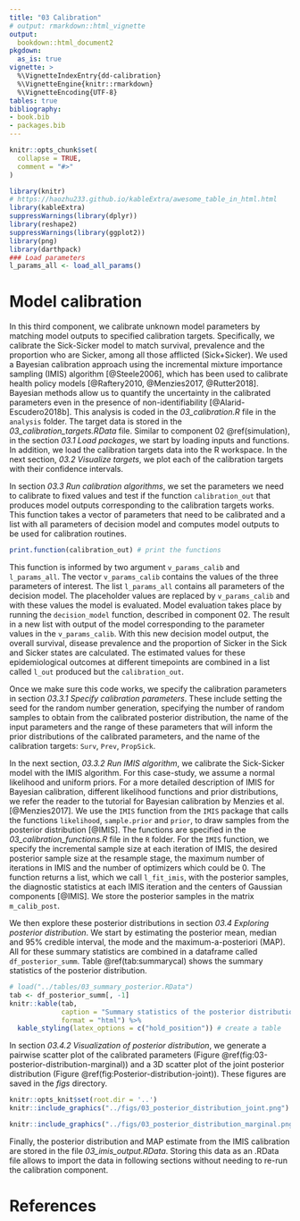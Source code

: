 ```yaml
---
title: "03 Calibration"
# output: rmarkdown::html_vignette
output:
  bookdown::html_document2
pkgdown:
  as_is: true
vignette: >
  %\VignetteIndexEntry{dd-calibration}
  %\VignetteEngine{knitr::rmarkdown}
  %\VignetteEncoding{UTF-8}
tables: true
bibliography:
- book.bib
- packages.bib  
---
```


```r
knitr::opts_chunk$set(
  collapse = TRUE,
  comment = "#>"
)
```

```r
library(knitr)
# https://haozhu233.github.io/kableExtra/awesome_table_in_html.html
library(kableExtra)
suppressWarnings(library(dplyr))
library(reshape2)
suppressWarnings(library(ggplot2))
library(png)
library(darthpack)
### Load parameters
l_params_all <- load_all_params()
```

# Model calibration {#calibration}

In this third component, we calibrate unknown model parameters by matching model outputs to specified calibration targets. Specifically, we calibrate the Sick-Sicker model to match survival, prevalence and the proportion who are Sicker, among all those afflicted (Sick+Sicker). We used a Bayesian calibration approach using the incremental mixture importance sampling (IMIS) algorithm [@Steele2006], which has been used to calibrate health policy models [@Raftery2010, @Menzies2017, @Rutter2018]. Bayesian methods allow us to quantify the uncertainty in the calibrated parameters even in the presence of non-identifiability [@Alarid-Escudero2018b]. This analysis is coded in the *03_calibration.R* file in the `analysis` folder. The target data is stored in the *03_calibration_targets.RData* file. Similar to component 02 \@ref(simulation), in the section _03.1 Load packages_, we start by loading inputs and functions. In addition, we load the calibration targets data into the R workspace. In the next section, _03.2 Visualize targets_, we plot each of the calibration targets with their confidence intervals.

In section _03.3 Run calibration algorithms_, we set the parameters we need to calibrate to fixed values and test if the function `calibration_out` that produces model outputs corresponding to the calibration targets works. This function takes a vector of parameters that need to be calibrated and a list with all parameters of decision model and computes model outputs to be used for calibration routines.

```r
print.function(calibration_out) # print the functions
```

This function is informed by two argument `v_params_calib` and `l_params_all`. The vector `v_params_calib` contains the values of the three parameters of interest. The list `l_params_all` contains all parameters of the decision model. The placeholder values are replaced by `v_params_calib` and with these values the model is evaluated. Model evaluation takes place by running the `decision_model` function, described in component 02. The result in a new list with output of the model corresponding to the parameter values in the `v_params_calib`. With this new decision model output, the overall survival, disease prevalence and the proportion of Sicker in the Sick and Sicker states are calculated. The estimated values for these epidemiological outcomes at different timepoints are combined in a list called `l_out` produced but the `calibration_out`. 

Once we make sure this code works, we specify the calibration parameters in section _03.3.1 Specify calibration parameters_. These include setting the seed for the random number generation, specifying the number of random samples to obtain from the calibrated posterior distribution, the name of the input parameters and the range of these parameters that will inform the prior distributions of the calibrated parameters, and the name of the calibration targets: `Surv`, `Prev`, `PropSick`.

In the next section, _03.3.2 Run IMIS algorithm_, we calibrate the Sick-Sicker model with the IMIS algorithm. For this case-study, we assume a normal likelihood and uniform priors. For a more detailed description of IMIS for Bayesian calibration, different likelihood functions and prior distributions, we refer the reader to the tutorial for Bayesian calibration by Menzies et al. [@Menzies2017]. We use the `IMIS` function from the `IMIS` package that calls the functions `likelihood`, `sample.prior` and `prior`, to draw samples from the posterior distribution [@IMIS]. The functions are specified in the *03_calibration_functions.R* file in the `R` folder. For the `IMIS` function, we specify the incremental sample size at each iteration of IMIS, the desired posterior sample size at the resample stage, the maximum number of iterations in IMIS and the number of optimizers which could be 0. The function returns a list, which we call `l_fit_imis`, with the posterior samples, the diagnostic statistics at each IMIS iteration and the centers of Gaussian components [@IMIS]. We store the posterior samples in the matrix `m_calib_post`. 

We then explore these posterior distributions in section _03.4 Exploring posterior distribution_. We start by estimating the posterior mean, median and 95% credible interval, the mode and the maximum-a-posteriori (MAP). All for these summary statistics are combined in a dataframe called `df_posterior_summ`. Table \@ref(tab:summarycal) shows the summary statistics of the posterior distribution. 

```r
# load("../tables/03_summary_posterior.RData")
tab <- df_posterior_summ[, -1]
knitr::kable(tab, 
             caption = "Summary statistics of the posterior distribution", 
             format = "html") %>% 
  kable_styling(latex_options = c("hold_position")) # create a table 

``` 

In section _03.4.2 Visualization of posterior distribution_, we generate a pairwise scatter plot of the calibrated parameters (Figure \@ref(fig:03-posterior-distribution-marginal)) and a 3D scatter plot of the joint posterior distribution (Figure \@ref(fig:Posterior-distribution-joint)). These figures are saved in the *figs* directory.

```r
knitr::opts_knit$set(root.dir = '..')
knitr::include_graphics("../figs/03_posterior_distribution_joint.png")
```


```r
knitr::include_graphics("../figs/03_posterior_distribution_marginal.png")
```

Finally, the posterior distribution and MAP estimate from the IMIS calibration are stored in the file *03_imis_output.RData*. Storing this data as an .RData file allows to import the data in following sections without needing to re-run the calibration component. 

# References {-}